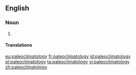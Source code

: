 ==English==

===Noun===
{{wikipedia}}
{{en-noun|-}}

# {{alternative form of|palaeoclimatology}}

====Translations====
{{trans-see|palaeoclimatology}}

[[eu:paleoclimatology]]
[[fr:paleoclimatology]]
[[id:paleoclimatology]]
[[pl:paleoclimatology]]
[[ta:paleoclimatology]]
[[vi:paleoclimatology]]
[[zh:paleoclimatology]]